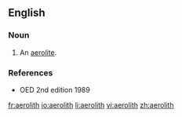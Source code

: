 ==English==

===Noun===
{{en-noun}}
# An [[aerolite]].

===References===
* OED 2nd edition 1989

[[fr:aerolith]]
[[io:aerolith]]
[[li:aerolith]]
[[vi:aerolith]]
[[zh:aerolith]]